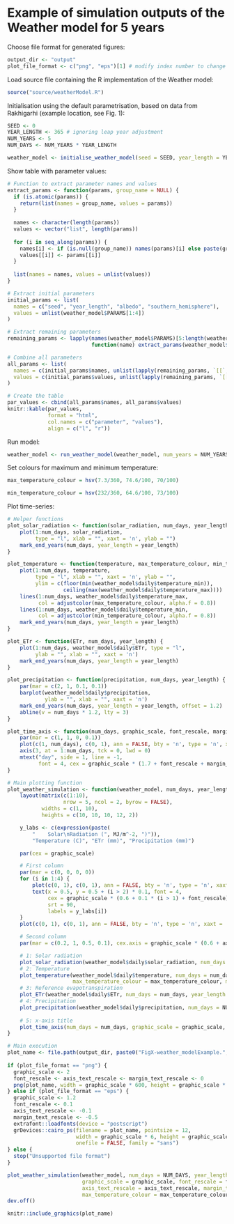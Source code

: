 # Example of simulation outputs of the Weather model for 5 years

Choose file format for generated figures:

```r
output_dir <- "output"
plot_file_format <- c("png", "eps")[1] # modify index number to change format
```

Load source file containing the R implementation of the Weather model:

```r
source("source/weatherModel.R")
```

Initialisation using the default parametrisation, based on data from Rakhigarhi (example location, see Fig. 1):

```r
SEED <- 0
YEAR_LENGTH <- 365 # ignoring leap year adjustment
NUM_YEARS <- 5
NUM_DAYS <- NUM_YEARS * YEAR_LENGTH

weather_model <- initialise_weather_model(seed = SEED, year_length = YEAR_LENGTH)
```

Show table with parameter values:

```r
# Function to extract parameter names and values
extract_params <- function(params, group_name = NULL) {
  if (is.atomic(params)) {
    return(list(names = group_name, values = params))
  }
  
  names <- character(length(params))
  values <- vector("list", length(params))
  
  for (i in seq_along(params)) {
    names[i] <- if (is.null(group_name)) names(params)[i] else paste(group_name, names(params)[i], sep = " - ")
    values[[i]] <- params[[i]]
  }
  
  list(names = names, values = unlist(values))
}

# Extract initial parameters
initial_params <- list(
  names = c("seed", "year_length", "albedo", "southern_hemisphere"),
  values = unlist(weather_model$PARAMS[1:4])
)

# Extract remaining parameters
remaining_params <- lapply(names(weather_model$PARAMS)[5:length(weather_model$PARAMS)], 
                           function(name) extract_params(weather_model$PARAMS[[name]], name))

# Combine all parameters
all_params <- list(
  names = c(initial_params$names, unlist(lapply(remaining_params, `[[`, "names"))),
  values = c(initial_params$values, unlist(lapply(remaining_params, `[[`, "values")))
)

# Create the table
par_values <- cbind(all_params$names, all_params$values)
knitr::kable(par_values, 
             format = "html",
             col.names = c("parameter", "values"),
             align = c("l", "r"))
```

Run model:

```r
weather_model <- run_weather_model(weather_model, num_years = NUM_YEARS)
```

Set colours for maximum and minimum temperature:

```r
max_temperature_colour = hsv(7.3/360, 74.6/100, 70/100)

min_temperature_colour = hsv(232/360, 64.6/100, 73/100)
```

Plot time-series:

```r
# Helper functions
plot_solar_radiation <- function(solar_radiation, num_days, year_length) {
    plot(1:num_days, solar_radiation, 
         type = "l", xlab = "", xaxt = 'n', ylab = "")
    mark_end_years(num_days, year_length = year_length)
}

plot_temperature <- function(temperature, max_temperature_colour, min_temperature_colour, num_days, year_length) {
    plot(1:num_days, temperature, 
         type = "l", xlab = "", xaxt = 'n', ylab = "",
         ylim = c(floor(min(weather_model$daily$temperature_min)), 
                  ceiling(max(weather_model$daily$temperature_max))))
    lines(1:num_days, weather_model$daily$temperature_max, 
          col = adjustcolor(max_temperature_colour, alpha.f = 0.8))
    lines(1:num_days, weather_model$daily$temperature_min, 
          col = adjustcolor(min_temperature_colour, alpha.f = 0.8))
    mark_end_years(num_days, year_length = year_length)
}

plot_ETr <- function(ETr, num_days, year_length) {
    plot(1:num_days, weather_model$daily$ETr, type = "l",
         ylab = "", xlab = "", xaxt = 'n')
    mark_end_years(num_days, year_length = year_length)
}

plot_precipitation <- function(precipitation, num_days, year_length) {
    par(mar = c(2, 1, 0.1, 0.1))
    barplot(weather_model$daily$precipitation, 
            ylab = "", xlab = "", xaxt = 'n')
    mark_end_years(num_days, year_length = year_length, offset = 1.2)
    abline(v = num_days * 1.2, lty = 3)
}

plot_time_axis <- function(num_days, graphic_scale, font_rescale, margin_text_rescale) {
    par(mar = c(1, 1, 0, 0.1))
    plot(c(1, num_days), c(0, 1), ann = FALSE, bty = 'n', type = 'n', xaxt = 'n', yaxt = 'n')
    axis(3, at = 1:num_days, tck = 0, lwd = 0)
    mtext("day", side = 1, line = -1,
          font = 4, cex = graphic_scale * (1.7 + font_rescale + margin_text_rescale))
}

# Main plotting function
plot_weather_simulation <- function(weather_model, num_days, year_length, graphic_scale, font_rescale, axis_text_rescale, margin_text_rescale, max_temperature_colour, min_temperature_colour) {
    layout(matrix(c(1:10), 
                  nrow = 5, ncol = 2, byrow = FALSE), 
           widths = c(1, 10),
           heights = c(10, 10, 10, 12, 2))

    y_labs <- c(expression(paste(
        "    Solar\nRadiation (", MJ/m^-2, ")")), 
        "Temperature (C)", "ETr (mm)", "Precipitation (mm)")

    par(cex = graphic_scale)

    # First column
    par(mar = c(0, 0, 0, 0))
    for (i in 1:4) {
        plot(c(0, 1), c(0, 1), ann = FALSE, bty = 'n', type = 'n', xaxt = 'n', yaxt = 'n')
        text(x = 0.5, y = 0.5 + (i > 2) * 0.1, font = 4, 
             cex = graphic_scale * (0.6 + 0.1 * (i > 1) + font_rescale), 
             srt = 90,
             labels = y_labs[i])
    }
    plot(c(0, 1), c(0, 1), ann = FALSE, bty = 'n', type = 'n', xaxt = 'n', yaxt = 'n')

    # Second column
    par(mar = c(0.2, 1, 0.5, 0.1), cex.axis = graphic_scale * (0.6 + axis_text_rescale))

    # 1: Solar radiation
    plot_solar_radiation(weather_model$daily$solar_radiation, num_days = num_days, year_length = year_length)
    # 2: Temperature
    plot_temperature(weather_model$daily$temperature, num_days = num_days, year_length = year_length, 
                     max_temperature_colour = max_temperature_colour, min_temperature_colour = min_temperature_colour)
    # 3: Reference evapotranspiration
    plot_ETr(weather_model$daily$ETr, num_days = num_days, year_length = year_length)
    # 4: Precipitation
    plot_precipitation(weather_model$daily$precipitation, num_days = NUM_DAYS, year_length = year_length)
    
    # 5: x-axis title
    plot_time_axis(num_days = num_days, graphic_scale = graphic_scale, font_rescale = font_rescale, margin_text_rescale = margin_text_rescale)
}

# Main execution
plot_name <- file.path(output_dir, paste0("FigX-weather_modelExample.", plot_file_format))
    
if (plot_file_format == "png") {
  graphic_scale <- 2
  font_rescale <- axis_text_rescale <- margin_text_rescale <- 0
  png(plot_name, width = graphic_scale * 600, height = graphic_scale * 700)
} else if (plot_file_format == "eps") {
  graphic_scale <- 1.2
  font_rescale <- 0.1
  axis_text_rescale <- -0.1
  margin_text_rescale <- -0.5
  extrafont::loadfonts(device = "postscript")
  grDevices::cairo_ps(filename = plot_name, pointsize = 12,
                      width = graphic_scale * 6, height = graphic_scale * 7,
                      onefile = FALSE, family = "sans")
} else {
  stop("Unsupported file format")
}

plot_weather_simulation(weather_model, num_days = NUM_DAYS, year_length = YEAR_LENGTH, 
                        graphic_scale = graphic_scale, font_rescale = font_rescale, 
                        axis_text_rescale = axis_text_rescale, margin_text_rescale = margin_text_rescale, 
                        max_temperature_colour = max_temperature_colour, min_temperature_colour = min_temperature_colour)
dev.off()
```

```r
knitr::include_graphics(plot_name)
```
